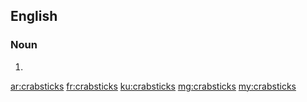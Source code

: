 {{also|crab sticks}}
==English==

===Noun===
{{head|en|noun plural form}}

# {{plural of|crabstick|lang=en}}

[[ar:crabsticks]]
[[fr:crabsticks]]
[[ku:crabsticks]]
[[mg:crabsticks]]
[[my:crabsticks]]